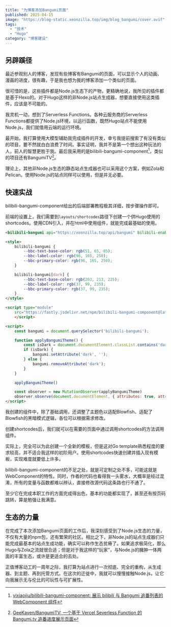 ```yaml
---
title: "为博客添加Bangumi页面"
published: 2025-04-15
image: "https://blog-static.xeonzilla.top/img/blog_bangumi/cover.avif"
tags:
  - "技术"
  - "Hugo"
category: "博客建设"
---
```

## 另辟蹊径
最近参观别人的博客，发现有些博客有Bangumi的页面，可以显示个人的动画、漫画的进度，很有趣，于是我也想为我的博客添加一个类似的页面。

很可惜的是，这些插件都是Node.js生态下的产物，更精确地说，我所见的插件都是基于Hexo的。对于Hugo这样的非Node.js站点生成器，想要直接使用这类插件，应该是不可能的。

我灵机一动，想到了Serverless Functions。各种云服务商的Serverless Functions都提供了Node.js环境，以运行函数，既然Hugo站点不能使用Node.js，我们就借用云端的运行环境。

最开始，我打算使用大模型辅助我完成插件的开发，幸亏我提前搜索了有没有类似的项目，要不然就白白浪费了时间。事实证明，我并不是第一个想出这种玩法的人，前人的智慧更胜于我。最后我采用的是bilibili-bangumi-component[^1]，类似的项目还有BangumiTV[^2]。

理论上，其他非Node.js生态的静态站点生成器也可以采用这个方案，例如Zola和Pelican。使用Node.js的站点同样可以使用，但是并无必要。

## 快速实战
bilibili-bangumi-component给出的后端部署教程极其详细，按步骤操作即可。

前端的设置上，我们需要到`layouts/shortcodes`路径下创建一个供Hugo使用的shortcodes。使用CDN引入，并在html中使用组件，就能完成最基础的使用。

```html title="layouts/shortcodes/bangumi.html"
<bilibili-bangumi api="https://xeonzilla.top/api/bangumi" bilibili-enabled="false"></bilibili-bangumi>

<style>
    bilibili-bangumi {
        --bbc-text-base-color: rgb(51, 65, 85);
        --bbc-label-color: rgb(96, 165, 250);
        --bbc-primary-color: rgb(96, 165, 250);
    }

    bilibili-bangumi[dark] {
        --bbc-text-base-color: rgb(203, 213, 225);
        --bbc-label-color: rgb(37, 99, 235);
        --bbc-primary-color: rgb(37, 99, 235);
    }
</style>

<script type="module"
    src="https://fastly.jsdelivr.net/npm/bilibili-bangumi-component@latest/dist/bilibili-bangumi-component/bilibili-bangumi-component.esm.js">
    </script>

<script>
    const bangumi = document.querySelector('bilibili-bangumi');

    function applyBangumiTheme() {
        const isDark = document.documentElement.classList.contains('dark')
        if (isDark) {
            bangumi.setAttribute('dark', '');
        } else {
            bangumi.removeAttribute('dark');
        }
    }

    applyBangumiTheme()

    const observer = new MutationObserver(applyBangumiTheme)
    observer.observe(document.documentElement, { attributes: true, attributeFilter: ['class'] })
</script>
```
我创建的组件中，除了基础调用，还调整了主题色以适配Blowfish、适配了Blowfish的黑暗模式逻辑，各位可以根据需求修改。

创建shortcodes后，我们就可以在需要的页面中通过调用shortcodes的方法调用组件。

实际上，完全可以为此创建一个全新的模板，但是这对Go template熟悉程度的要求较高，并不适合我这样的初阶用户。使用shortcodes快速创建并插入现有模板，实现难度就要低上许多。

bilibili-bangumi-component的不足之处，就是可定制之处不多，可能这就是WebComponent的特性。同时，作者的代码也看得我一头雾水，大概率是经过混淆，所有的变量与函数都难以辨认，直接修改源代码这条路也行不通了。

至少它在完成本职工作的方面完成得出色，基本的功能都实现了，甚至还有按页码跳转，算是勉强让我满意。

## 生态的力量
在完成了本次添加Bangumi页面的工作后，我深刻感受到了Node.js生态的力量，不仅有大量的npm包，还有繁荣的社区。相比之下，非Node.js的站点生成器们只能完成最基本的站点生成功能，确实可以称作生态贫瘠了。如果追求极简化，那么Hugo与Zola之流就很合适；但是对于我这样的“玩家”，与Node.js的臃肿一体两面的丰富生态，或许是更适合的去处。

正值博客动工的一周年之际，我打算为站点进行一次彻底、完全的重构，从生成器、到主题、再到托管方式。在这次的迁徙中，我就可以慢慢接触Node.js，让它向我展示无与伦比的可玩性与可扩展性。

[^1]:[yixiaojiu/bilibili-bangumi-component: 展示 bilibili 与 Bangumi 追番列表的 WebComponent 组件](https://github.com/yixiaojiu/bilibili-bangumi-component)
[^2]:[GeeKaven/BangumiTV: 一个基于 Vercel Severless Function 的 Bangumi.tv 追番进度展示页面](https://github.com/GeeKaven/BangumiTV)
